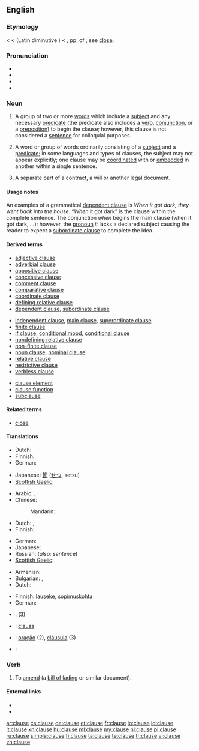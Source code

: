 ==English==
{{wikipedia}}

===Etymology===
< {{etyl|enm}} < {{etyl|ML.}} {{term|clausa||a clauselang=la}} (Latin diminutive {{term|clausula||a clause, close of a period|lang=la}}) < {{etyl|la}} {{term|clausus|lang=la}}, pp. of {{term|claudere||to shut, close|lang=la}}; see [[close]].

===Pronunciation===
* {{IPA|/klɔːz/}}
* {{audio|en-us-clause.ogg|Audio (US)}}
* {{rhymes|ɔːz}}
* {{homophones|claws}}

===Noun===
{{en-noun}}

# {{rfc-def}} {{grammar|informal}} A group of two or more [[word]]s which include a [[subject]] and any necessary [[predicate]] (the predicate also includes a [[verb]], [[conjunction]], or a [[preposition]]) to begin the clause; however, this clause is not considered a [[sentence]] for colloquial purposes.
# {{rfc-def}} {{grammar}} A word or group of words ordinarily consisting of a [[subject]] and a [[predicate]]; in some languages and  types of clauses, the subject may not appear explicitly; one clause may be [[coordinate]]d with or [[embedded]] in another within a single sentence.
# {{legal}} A separate part of a contract, a will or another legal document.

====Usage notes====
An examples of a grammatical [[dependent clause]] is ''When it got dark, they went back into the house''. “''When'' it got dark” is the clause within the complete sentence. The conjunction ''when'' begins the main clause (when it got dark, …); however, the [[pronoun]] ''it'' lacks a declared subject causing the reader to expect a [[subordinate clause]] to complete the idea.

====Derived terms====
{{der-top|types of grammatical clauses}}
* [[adjective clause]]
* [[adverbial clause]]
* [[appositive clause]]
* [[concessive clause]]
* [[comment clause]]
* [[comparative clause]]
* [[coordinate clause]]
* [[defining relative clause]]
* [[dependent clause]], [[subordinate clause]]
{{der-mid}}
* [[independent clause]], [[main clause]], [[superordinate clause]]
* [[finite clause]]
* [[if clause]], [[conditional mood]], [[conditional clause]]
* [[nondefining relative clause]]
* [[non-finite clause]]
* [[noun clause]], [[nominal clause]]
* [[relative clause]]
* [[restrictive clause]]
* [[verbless clause]]
{{der-bottom}}

{{der-top|grammatical terms}}
* [[clause element]]
* [[clause function]]
* [[subclause]]
{{der-bottom}}

====Related terms====
* [[close]]

====Translations====
{{trans-top|group of two or more words which include a subject and any necessary predicate}}
* Dutch: {{t+|nl|bijzin|m}}
* Finnish: {{t+|fi|lause}}
* German: {{t+|de|Nebensatz|m}}
{{trans-mid}}
* Japanese: [[節]] ([[せつ]], setsu)
* [[Scottish Gaelic]]: {{t-|gd|clàs|m|xs=Scottish Gaelic}}
{{trans-bottom}}

{{trans-top|word or group of words ordinarily consisting of a subject and a predicate}}
* Arabic: {{t-|ar|جملة|f|tr=júmla}}, {{t-|ar|بند|m|tr=badhn}}
* Chinese:
*: Mandarin: {{t|cmn|短句|tr=duǎnjù|sc=Hani}}
* Dutch: {{t|nl|nevenschikking|f}}, {{t+|nl|bijzin|m}}
* Finnish: {{t+|fi|lause}}
{{trans-mid}}
* German: {{t+|de|Teilsatz|m}}
* Japanese: {{t+|ja|節|tr=せつ, setsu}}
* Russian: {{t+|ru|предложение|n|tr=predložénije}} (''also: sentenc''e)
* [[Scottish Gaelic]]: {{t-|gd|clàs|m|xs=Scottish Gaelic}}
{{trans-bottom}}

{{trans-top|separate part of a contract}}
* Armenian: {{t-|hy|հոդված|tr=hodvaç}}
* Bulgarian: {{t+|bg|клауза|f}},  {{t+|bg|параграф|m}}
* Dutch: {{t+|nl|clausule|f}}
{{trans-mid}}
* Finnish: [[lauseke]], [[sopimuskohta]]
* German: {{t+|de|Klausel|f}}
{{trans-bottom}}

{{checktrans-top}}
* {{ttbc|Hebrew}}: {{t|he|סעיף|m|tr=sa'yf}} (3)
* {{ttbc|Interlingua}}: [[clausa]]
{{trans-mid}}
* {{ttbc|Portuguese}}: [[oração]] {{f}} (2), [[cláusula]] {{f}} (3)
* {{ttbc|Spanish}}: {{t+|es|oración|f}}
{{trans-bottom}}

===Verb===
{{en-verb|claus|ing}}

# {{transitive}} To [[amend]] (a [[bill of lading]] or similar document).

====External links====
* {{R:Webster 1913}}
* {{R:Century 1911}}


[[ar:clause]]
[[cs:clause]]
[[de:clause]]
[[et:clause]]
[[fr:clause]]
[[io:clause]]
[[id:clause]]
[[it:clause]]
[[kn:clause]]
[[hu:clause]]
[[ml:clause]]
[[my:clause]]
[[nl:clause]]
[[pl:clause]]
[[ru:clause]]
[[simple:clause]]
[[fi:clause]]
[[ta:clause]]
[[te:clause]]
[[tr:clause]]
[[vi:clause]]
[[zh:clause]]